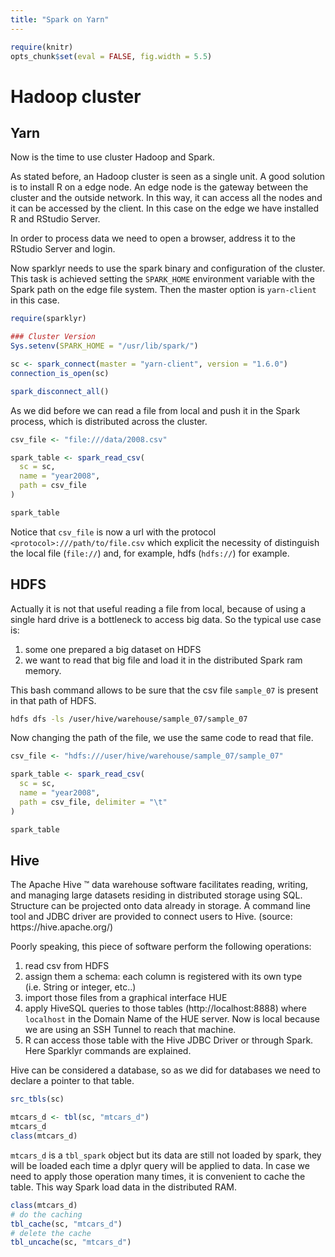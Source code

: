 ```yaml
---
title: "Spark on Yarn"
---
```


```r
require(knitr)
opts_chunk$set(eval = FALSE, fig.width = 5.5)
```

# Hadoop cluster

## Yarn

Now is the time to use cluster Hadoop and Spark. 

As stated before, an Hadoop cluster is seen as a single unit. A good solution is to install R on a edge node. An edge node is the gateway between the cluster and the outside network. In this way, it can access all the nodes and it can be accessed by the client. In this case on the edge we have installed R and RStudio Server. 

In order to process data we need to open a browser, address it to the RStudio Server and login.

Now sparklyr needs to use the spark binary and configuration of the cluster. This task is achieved setting the `SPARK_HOME` environment variable with the Spark path on the edge file system. Then the master option is `yarn-client` in this case. 

```r
require(sparklyr)

### Cluster Version
Sys.setenv(SPARK_HOME = "/usr/lib/spark/")

sc <- spark_connect(master = "yarn-client", version = "1.6.0")
connection_is_open(sc)

spark_disconnect_all()

```

As we did before we can read a file from local and push it in the Spark process, which is distributed across the cluster.

```r

csv_file <- "file:///data/2008.csv"

spark_table <- spark_read_csv(
  sc = sc,
  name = "year2008",
  path = csv_file
)

spark_table
```

Notice that `csv_file` is now a url with the protocol `<protocol>:///path/to/file.csv` which explicit the necessity of distinguish the local file (`file://`) and, for example, hdfs (`hdfs://`) for example.

## HDFS

Actually it is not that useful reading a file from local, because of using a single hard drive is a bottleneck to access big data. So the typical use case is:

1. some one prepared a big dataset on HDFS
2. we want to read that big file and load it in the distributed Spark ram memory.

This bash command allows to be sure that the csv file `sample_07` is present in that path of HDFS.

```bash
hdfs dfs -ls /user/hive/warehouse/sample_07/sample_07
```

Now changing the path of the file, we use the same code to read that file. 

```r
csv_file <- "hdfs:///user/hive/warehouse/sample_07/sample_07"

spark_table <- spark_read_csv(
  sc = sc,
  name = "year2008",
  path = csv_file, delimiter = "\t"
)

spark_table
```

## Hive

The Apache Hive ™ data warehouse software facilitates reading, writing, and managing large datasets residing in distributed storage using SQL. Structure can be projected onto data already in storage. A command line tool and JDBC driver are provided to connect users to Hive. (source: https://hive.apache.org/)

Poorly speaking, this piece of software perform the following operations:

1. read csv from HDFS
2. assign them a schema: each column is registered with its own type (i.e. String or integer, etc..)
3. import those files from a graphical interface HUE
4. apply HiveSQL queries to those tables (http://localhost:8888) where `localhost` in the Domain Name of the HUE server. Now is local because we are using an SSH Tunnel to reach that machine.
5. R can access those table with the Hive JDBC Driver or through Spark. Here Sparklyr commands are explained.

Hive can be considered a database, so as we did for databases we need to declare a pointer to that table.

```r
src_tbls(sc)

mtcars_d <- tbl(sc, "mtcars_d")
mtcars_d
class(mtcars_d)
```

`mtcars_d` is a `tbl_spark` object but its data are still not loaded by spark, they will be loaded each time a dplyr query will be applied to data. In case we need to apply those operation many times, it is convenient to cache the table. This way Spark load data in the distributed RAM.


```r
class(mtcars_d)
# do the caching
tbl_cache(sc, "mtcars_d")
# delete the cache
tbl_uncache(sc, "mtcars_d")
```
